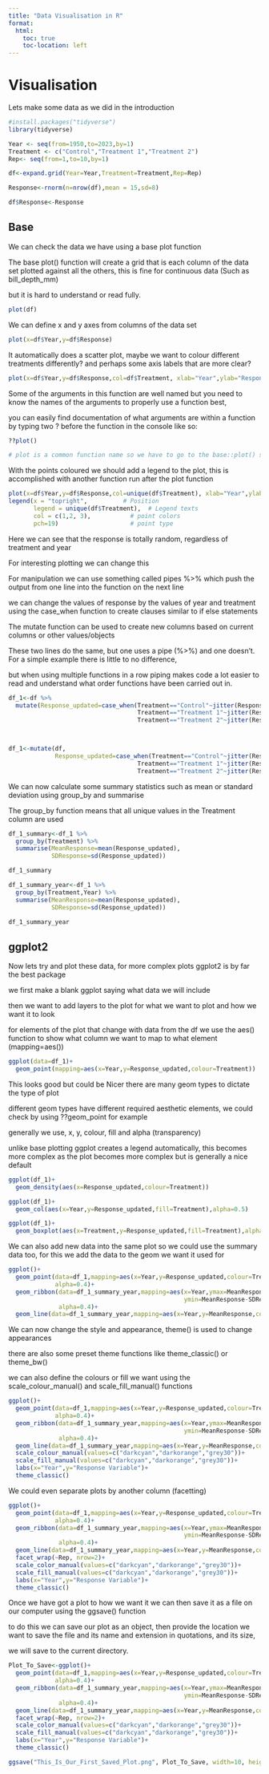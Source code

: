 ```yaml
---
title: "Data Visualisation in R"
format:
  html:
    toc: true
    toc-location: left
---
```


# Visualisation

Lets make some data as we did in the introduction

```r
#install.packages("tidyverse") 
library(tidyverse)

Year <- seq(from=1950,to=2023,by=1)
Treatment <- c("Control","Treatment 1","Treatment 2")
Rep<- seq(from=1,to=10,by=1)

df<-expand.grid(Year=Year,Treatment=Treatment,Rep=Rep)

Response<-rnorm(n=nrow(df),mean = 15,sd=8) 

df$Response<-Response

```


## Base

We can check the data we have using a base plot function

The base plot() function will create a grid that is each column of the data set plotted against all the others, this is fine for continuous data (Such as bill_depth_mm)

but it is hard to understand or read fully.

```r
plot(df)
```

We can define x and y axes from columns of the data set 

```r
plot(x=df$Year,y=df$Response)
```

It automatically does a scatter plot, maybe we want to colour different treatments differently? and perhaps some axis labels that are more clear?


```r
plot(x=df$Year,y=df$Response,col=df$Treatment, xlab="Year",ylab="Response")
```

Some of the arguments in this function are well named but you need to know the names of the arguments to properly use a function best,

you can easily find documentation of what arguments are within a function by typing two ? before the function in the console like so:

```r

??plot()

# plot is a common function name so we have to go to the base::plot() section of the help

```

With the points coloured we should add a legend to the plot, this is accomplished with another function run after the plot function

```r

plot(x=df$Year,y=df$Response,col=unique(df$Treatment), xlab="Year",ylab="Response",pch=19)
legend(x = "topright",          # Position
       legend = unique(df$Treatment),  # Legend texts
       col = c(1,2, 3),           # point colors
       pch=19)                    # point type

```

Here we can see that the response is totally random, regardless of treatment and year

For interesting plotting we can change this 

For manipulation we can use something called pipes %>% which push the output from one line into the function on the next line

we can change the values of response by the values of year and treatment using the case_when function to create clauses similar to if else statements

The mutate function can be used to create new columns based on current columns or other values/objects

These two lines do the same, but one uses a pipe (%>%) and one doesn't. For a simple example there is little to no difference,

but when using multiple functions in a row piping makes code a lot easier to read and understand what order functions have been carried out in.


```r
df_1<-df %>% 
  mutate(Response_updated=case_when(Treatment=="Control"~jitter(Response)*((Year-1930)/5)-50,
                                    Treatment=="Treatment 1"~jitter(Response)*((Year-1930)*-2)+1000,
                                    Treatment=="Treatment 2"~jitter(Response)*((Year-1930)*1.5)-4))



df_1<-mutate(df,
             Response_updated=case_when(Treatment=="Control"~jitter(Response)*((Year-1930)/5)-50,
                                    Treatment=="Treatment 1"~jitter(Response)*((Year-1930)*-2)+1000,
                                    Treatment=="Treatment 2"~jitter(Response)*((Year-1930)*1.5)-4))


```

We can now calculate some summary statistics such as mean or standard deviation using group_by and summarise

The group_by function means that all unique values in the Treatment column are used 

```r
df_1_summary<-df_1 %>% 
  group_by(Treatment) %>% 
  summarise(MeanResponse=mean(Response_updated),
            SDResponse=sd(Response_updated))

df_1_summary

df_1_summary_year<-df_1 %>% 
  group_by(Treatment,Year) %>% 
  summarise(MeanResponse=mean(Response_updated),
            SDResponse=sd(Response_updated))

df_1_summary_year
```

## ggplot2

Now lets try and plot these data, for more complex plots ggplot2 is by far the best package

we first make a blank ggplot saying what data we will include

then we want to add layers to the plot for what we want to plot and how we want it to look

for elements of the plot that change with data from the df we use the aes() function to show what column we want to map to what element (mapping=aes())

```r
ggplot(data=df_1)+
  geom_point(mapping=aes(x=Year,y=Response_updated,colour=Treatment))

```

This looks good but could be Nicer there are many geom types to dictate the type of plot

different geom types have different required aesthetic elements, we could check by using ??geom_point for example

generally we use, x, y, colour, fill and alpha (transparency)

unlike base plotting ggplot creates a legend automatically, this becomes more complex as the plot becomes more complex but is generally a nice default

```r
ggplot(df_1)+
  geom_density(aes(x=Response_updated,colour=Treatment))

ggplot(df_1)+
  geom_col(aes(x=Year,y=Response_updated,fill=Treatment),alpha=0.5)

ggplot(df_1)+
  geom_boxplot(aes(x=Treatment,y=Response_updated,fill=Treatment),alpha=0.5)

```

We can also add new data into the same plot so we could use the summary data too, for this we add the data to the geom we want it used for

```r
ggplot()+
  geom_point(data=df_1,mapping=aes(x=Year,y=Response_updated,colour=Treatment),
             alpha=0.4)+
  geom_ribbon(data=df_1_summary_year,mapping=aes(x=Year,ymax=MeanResponse+SDResponse,
                                                 ymin=MeanResponse-SDResponse,fill=Treatment),
              alpha=0.4)+
  geom_line(data=df_1_summary_year,mapping=aes(x=Year,y=MeanResponse,colour=Treatment))
```

We can now change the style and appearance, theme() is used to change appearances

there are also some preset theme functions like theme_classic() or theme_bw()

we can also define the colours or fill we want using the scale_colour_manual() and scale_fill_manual() functions



```r
ggplot()+
  geom_point(data=df_1,mapping=aes(x=Year,y=Response_updated,colour=Treatment),
             alpha=0.4)+
  geom_ribbon(data=df_1_summary_year,mapping=aes(x=Year,ymax=MeanResponse+SDResponse,
                                                 ymin=MeanResponse-SDResponse,fill=Treatment),
              alpha=0.4)+
  geom_line(data=df_1_summary_year,mapping=aes(x=Year,y=MeanResponse,colour=Treatment))+
  scale_colour_manual(values=c("darkcyan","darkorange","grey30"))+
  scale_fill_manual(values=c("darkcyan","darkorange","grey30"))+
  labs(x="Year",y="Response Variable")+
  theme_classic()
```

We could even separate plots by another column (facetting)

```r
ggplot()+
  geom_point(data=df_1,mapping=aes(x=Year,y=Response_updated,colour=Treatment),
             alpha=0.4)+
  geom_ribbon(data=df_1_summary_year,mapping=aes(x=Year,ymax=MeanResponse+SDResponse,
                                                 ymin=MeanResponse-SDResponse,fill=Treatment),
              alpha=0.4)+
  geom_line(data=df_1_summary_year,mapping=aes(x=Year,y=MeanResponse,colour=Treatment))+
  facet_wrap(~Rep, nrow=2)+
  scale_color_manual(values=c("darkcyan","darkorange","grey30"))+
  scale_fill_manual(values=c("darkcyan","darkorange","grey30"))+
  labs(x="Year",y="Response Variable")+
  theme_classic()
```

Once we have got a plot to how we want it we can then save it as a file on our computer using the ggsave() function

to do this we can save our plot as an object, then provide the location we want to save the file and its name and extension in quotations, and its size,

we will save to the current directory.

```r
Plot_To_Save<-ggplot()+
  geom_point(data=df_1,mapping=aes(x=Year,y=Response_updated,colour=Treatment),
             alpha=0.4)+
  geom_ribbon(data=df_1_summary_year,mapping=aes(x=Year,ymax=MeanResponse+SDResponse,
                                                 ymin=MeanResponse-SDResponse,fill=Treatment),
              alpha=0.4)+
  geom_line(data=df_1_summary_year,mapping=aes(x=Year,y=MeanResponse,colour=Treatment))+
  facet_wrap(~Rep, nrow=2)+
  scale_color_manual(values=c("darkcyan","darkorange","grey30"))+
  scale_fill_manual(values=c("darkcyan","darkorange","grey30"))+
  labs(x="Year",y="Response Variable")+
  theme_classic()

ggsave("This_Is_Our_First_Saved_Plot.png", Plot_To_Save, width=10, height=10) # dont forget to put the file type at the end we will use .png

```




